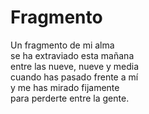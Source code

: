 # Fragmento {-}


Un fragmento de mi alma<br>
se ha extraviado esta mañana<br>
entre las nueve, nueve y media<br>
cuando has pasado frente a mí<br>
y me has mirado fijamente<br>
para perderte entre la gente.
